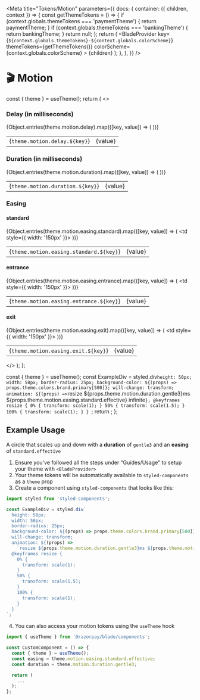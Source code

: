 
<Meta
  title="Tokens/Motion"
  parameters={{
    docs: {
      container: ({ children, context }) => {
        const getThemeTokens = () => {
          if (context.globals.themeTokens === 'paymentTheme') {
            return paymentTheme;
          }
          if (context.globals.themeTokens === 'bankingTheme') {
            return bankingTheme;
          }
          return null;
        };
        return (
          <DocsContainer context={context}>
            <BladeProvider
              key={`${context.globals.themeTokens}-${context.globals.colorScheme}`}
              themeTokens={getThemeTokens()}
              colorScheme={context.globals.colorScheme}
            >
              {children}
            </BladeProvider>
          </DocsContainer>
        );
      },
    },
  }}
/>

# 🎬 Motion

  const { theme } = useTheme();
  return (
    <>
      <h3>Delay (in milliseconds)</h3>
      <table>
        <tbody>
          {Object.entries(theme.motion.delay).map(([key, value]) => (
            <tr key={key}>
              <td>{`theme.motion.delay.${key}`}</td>
              <td>{value}</td>
            </tr>
          ))}
        </tbody>
      </table>
      <h3>Duration (in milliseconds)</h3>
      <table>
        <tbody>
          {Object.entries(theme.motion.duration).map(([key, value]) => (
            <tr key={key}>
              <td>{`theme.motion.duration.${key}`}</td>
              <td>{value}</td>
            </tr>
          ))}
        </tbody>
      </table>
      <h3>Easing</h3>
      <h4>standard</h4>
      <table>
        <tbody>
          {Object.entries(theme.motion.easing.standard).map(([key, value]) => (
            <tr key={key}>
              <td>{`theme.motion.easing.standard.${key}`}</td>
              <td>{value}</td>
              <td style={{ width: '150px' }}>
                <MovingDiv theme={theme} easing={theme.motion.easing.standard[key]}></MovingDiv>
              </td>
            </tr>
          ))}
        </tbody>
      </table>
      <h4>entrance</h4>
      <table>
        <tbody>
          {Object.entries(theme.motion.easing.entrance).map(([key, value]) => (
            <tr key={key}>
              <td>{`theme.motion.easing.entrance.${key}`}</td>
              <td>{value}</td>
              <td style={{ width: '150px' }}>
                <MovingDiv theme={theme} easing={theme.motion.easing.entrance[key]}></MovingDiv>
              </td>
            </tr>
          ))}
        </tbody>
      </table>
      <h4>exit</h4>
      <table>
        <tbody>
          {Object.entries(theme.motion.easing.exit).map(([key, value]) => (
            <tr key={key}>
              <td>{`theme.motion.easing.exit.${key}`}</td>
              <td>{value}</td>
              <td style={{ width: '150px' }}>
                <MovingDiv theme={theme} easing={theme.motion.easing.exit[key]}></MovingDiv>
              </td>
            </tr>
          ))}
        </tbody>
      </table>
    </>
  );
};

  const { theme } = useTheme();
  const ExampleDiv = styled.div`
    height: 50px;
    width: 50px;
    border-radius: 25px;
    background-color: ${(props) => props.theme.colors.brand.primary[500]};
    will-change: transform;
    animation: ${(props) =>
      `resize ${props.theme.motion.duration.gentle3}ms ${props.theme.motion.easing.standard.effective} infinite`};
    @keyframes resize {
      0% {
        transform: scale(1);
      }
      50% {
        transform: scale(1.5);
      }
      100% {
        transform: scale(1);
      }
    }
  `;
  return <ExampleDiv theme={theme} easing={theme.motion.easing.standard.effective}></ExampleDiv>;
};

<Motion />

## Example Usage

A circle that scales up and down with a **duration** of `gentle3` and an **easing** of `standard.effective`

<MotionExample />

1. Ensure you've followed all the steps under "Guides/Usage" to setup your theme with `<BladeProvider>`
2. Your theme tokens will be automatically available to `styled-components` as a `theme` prop
3. Create a component using `styled-components` that looks like this:

```jsx
import styled from 'styled-components';

const ExampleDiv = styled.div`
  height: 50px;
  width: 50px;
  border-radius: 25px;
  background-color: ${(props) => props.theme.colors.brand.primary[500]};
  will-change: transform;
  animation: ${(props) =>
    `resize ${props.theme.motion.duration.gentle3}ms ${props.theme.motion.easing.standard.effective} infinite`};
  @keyframes resize {
    0% {
      transform: scale(1);
    }
    50% {
      transform: scale(1.5);
    }
    100% {
      transform: scale(1);
    }
  }
`;
```

4. You can also access your motion tokens using the `useTheme` hook

```jsx
import { useTheme } from '@razorpay/blade/components';

const CustomComponent = () => {
  const { theme } = useTheme();
  const easing = theme.motion.easing.standard.effective;
  const duration = theme.motion.duration.gentle3;

  return (
    ...
  );
};
```
